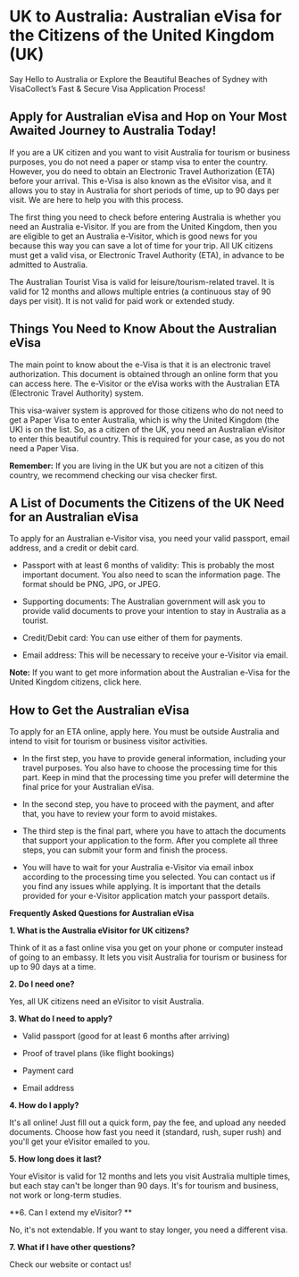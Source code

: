 # UK to Australia: Australian  eVisa for the Citizens of the United Kingdom (UK)

Say Hello to Australia or Explore the Beautiful Beaches of Sydney with VisaCollect’s Fast & Secure Visa Application Process! 

## Apply for Australian eVisa and Hop on Your Most Awaited Journey to Australia Today! 

If you are a UK citizen and you want to visit Australia for tourism or business purposes, you do not need a paper or stamp visa to enter the country. However, you do need to obtain an Electronic Travel Authorization (ETA) before your arrival. This e-Visa is also known as the eVisitor visa, and it allows you to stay in Australia for short periods of time, up to 90 days per visit. We are here to help you with this process.

The first thing you need to check before entering Australia is whether you need an Australia e-Visitor. If you are from the United Kingdom, then you are eligible to get an Australia e-Visitor, which is good news for you because this way you can save a lot of time for your trip. All UK citizens must get a valid visa, or Electronic Travel Authority (ETA), in advance to be admitted to Australia.

The Australian Tourist Visa is valid for leisure/tourism-related travel. It is valid for 12 months and allows multiple entries (a continuous stay of 90 days per visit). It is not valid for paid work or extended study.

## Things You Need to Know About the Australian eVisa

The main point to know about the e-Visa is that it is an electronic travel authorization. This document is obtained through an online form that you can access here. The e-Visitor or the eVisa works with the Australian ETA (Electronic Travel Authority) system. 

This visa-waiver system is approved for those citizens who do not need to get a Paper Visa to enter Australia, which is why the United Kingdom (the UK) is on the list. So, as a citizen of the UK, you need an Australian eVisitor to enter this beautiful country. This is required for your case, as you do not need a Paper Visa. 

**Remember:** If you are living in the UK but you are not a citizen of this country, we recommend checking our visa checker first.

## A List of Documents the Citizens of the UK Need for an Australian eVisa

To apply for an Australian e-Visitor visa, you need your valid passport, email address, and a credit or debit card.

- Passport with at least 6 months of validity: This is probably the most important document. You also need to scan the information page. The format should be PNG, JPG, or JPEG.

- Supporting documents: The Australian government will ask you to provide valid documents to prove your intention to stay in Australia as a tourist.

- Credit/Debit card: You can use either of them for payments.

- Email address: This will be necessary to receive your e-Visitor via email.

**Note:** If you want to get more information about the Australian e-Visa for the United Kingdom citizens, click here.

## How to Get the Australian eVisa

To apply for an ETA online, apply here. You must be outside Australia and intend to visit for tourism or business visitor activities.

- In the first step, you have to provide general information, including your travel purposes. You also have to choose the processing time for this part. Keep in mind that the processing time you prefer will determine the final price for your Australian eVisa.

- In the second step, you have to proceed with the payment, and after that, you have to review your form to avoid mistakes.

- The third step is the final part, where you have to attach the documents that support your application to the form. After you complete all three steps, you can submit your form and finish the process.

- You will have to wait for your Australia e-Visitor via email inbox according to the processing time you selected. You can contact us if you find any issues while applying. It is important that the details provided for your e-Visitor application match your passport details.

**Frequently Asked Questions for Australian eVisa**

**1. What is the Australia eVisitor for UK citizens?**

Think of it as a fast online visa you get on your phone or computer instead of going to an embassy. It lets you visit Australia for tourism or business for up to 90 days at a time.

**2. Do I need one?**

Yes, all UK citizens need an eVisitor to visit Australia.

**3. What do I need to apply?**

- Valid passport (good for at least 6 months after arriving)

- Proof of travel plans (like flight bookings)

- Payment card

- Email address

**4. How do I apply?**

It's all online! Just fill out a quick form, pay the fee, and upload any needed documents. Choose how fast you need it (standard, rush, super rush) and you'll get your eVisitor emailed to you.

**5. How long does it last?**

Your eVisitor is valid for 12 months and lets you visit Australia multiple times, but each stay can't be longer than 90 days. It's for tourism and business, not work or long-term studies.

**6. Can I extend my eVisitor? **

No, it's not extendable. If you want to stay longer, you need a different visa.

**7. What if I have other questions?**

Check our website or contact us!

